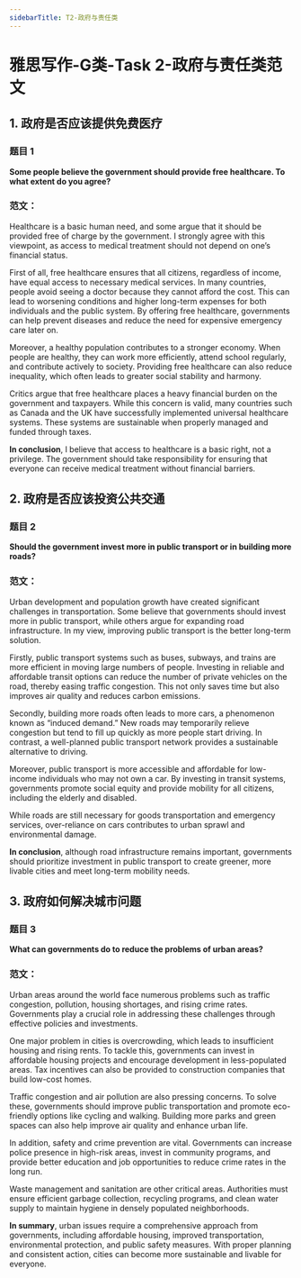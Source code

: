 ```yaml
---
sidebarTitle: T2-政府与责任类
---
```



# 雅思写作-G类-Task 2-政府与责任类范文

## 1. 政府是否应该提供免费医疗
###  题目 1

**Some people believe the government should provide free healthcare. To what extent do you agree?**


### 范文：

Healthcare is a basic human need, and some argue that it should be provided free of charge by the government. I strongly agree with this viewpoint, as access to medical treatment should not depend on one’s financial status.

First of all, free healthcare ensures that all citizens, regardless of income, have equal access to necessary medical services. In many countries, people avoid seeing a doctor because they cannot afford the cost. This can lead to worsening conditions and higher long-term expenses for both individuals and the public system. By offering free healthcare, governments can help prevent diseases and reduce the need for expensive emergency care later on.

Moreover, a healthy population contributes to a stronger economy. When people are healthy, they can work more efficiently, attend school regularly, and contribute actively to society. Providing free healthcare can also reduce inequality, which often leads to greater social stability and harmony.

Critics argue that free healthcare places a heavy financial burden on the government and taxpayers. While this concern is valid, many countries such as Canada and the UK have successfully implemented universal healthcare systems. These systems are sustainable when properly managed and funded through taxes.

**In conclusion**, I believe that access to healthcare is a basic right, not a privilege. The government should take responsibility for ensuring that everyone can receive medical treatment without financial barriers.

## 2. 政府是否应该投资公共交通
### 题目 2

**Should the government invest more in public transport or in building more roads?**

### 范文：

Urban development and population growth have created significant challenges in transportation. Some believe that governments should invest more in public transport, while others argue for expanding road infrastructure. In my view, improving public transport is the better long-term solution.

Firstly, public transport systems such as buses, subways, and trains are more efficient in moving large numbers of people. Investing in reliable and affordable transit options can reduce the number of private vehicles on the road, thereby easing traffic congestion. This not only saves time but also improves air quality and reduces carbon emissions.

Secondly, building more roads often leads to more cars, a phenomenon known as “induced demand.” New roads may temporarily relieve congestion but tend to fill up quickly as more people start driving. In contrast, a well-planned public transport network provides a sustainable alternative to driving.

Moreover, public transport is more accessible and affordable for low-income individuals who may not own a car. By investing in transit systems, governments promote social equity and provide mobility for all citizens, including the elderly and disabled.

While roads are still necessary for goods transportation and emergency services, over-reliance on cars contributes to urban sprawl and environmental damage.

**In conclusion**, although road infrastructure remains important, governments should prioritize investment in public transport to create greener, more livable cities and meet long-term mobility needs.

## 3. 政府如何解决城市问题
### 题目 3

**What can governments do to reduce the problems of urban areas?**

### 范文：

Urban areas around the world face numerous problems such as traffic congestion, pollution, housing shortages, and rising crime rates. Governments play a crucial role in addressing these challenges through effective policies and investments.

One major problem in cities is overcrowding, which leads to insufficient housing and rising rents. To tackle this, governments can invest in affordable housing projects and encourage development in less-populated areas. Tax incentives can also be provided to construction companies that build low-cost homes.

Traffic congestion and air pollution are also pressing concerns. To solve these, governments should improve public transportation and promote eco-friendly options like cycling and walking. Building more parks and green spaces can also help improve air quality and enhance urban life.

In addition, safety and crime prevention are vital. Governments can increase police presence in high-risk areas, invest in community programs, and provide better education and job opportunities to reduce crime rates in the long run.

Waste management and sanitation are other critical areas. Authorities must ensure efficient garbage collection, recycling programs, and clean water supply to maintain hygiene in densely populated neighborhoods.

**In summary**, urban issues require a comprehensive approach from governments, including affordable housing, improved transportation, environmental protection, and public safety measures. With proper planning and consistent action, cities can become more sustainable and livable for everyone.

